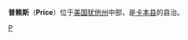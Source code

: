 {{Infobox Settlement
| name = 普赖斯<br/>Price
| image_skyline = 
| imagesize = 
| image_caption = 
| image_flag = 
| image_shield = 
| pushpin_map = USA Utah
| pushpin_label_position = bottom
| subdivision_type = 国家
| subdivision_name = {{USA}}
| subdivision_type1 = [[美国行政区划|州]]
| subdivision_name1 = [[犹他州|犹他州]]
| subdivision_type2 = [[犹他州各县列表|县]]
| subdivision_name2 =  [[卡本县_(犹他州)|卡本县]]
| elevation_m = 1696
| elevation_ft = 
| area_total_km2 = 11
| population_as_of = 2000年
| population_total = 8402
| population_density_km2 = auto
| timezone = [[MST|MST]]
| utc_offset = -7
| timezone_DST = [[MDT|MDT]]
| utc_offset_DST = -6
| latd = 39
| latm = 36
| lats = 0
| latNS = N
| longd = 110
| longm = 48
| longs = 24
| longEW = W
| website =  
}}
'''普赖斯'''（'''Price'''）位于[[美国|美国]][[犹他州|犹他州]]中部，是[[卡本县_(犹他州)|卡本县]]的县治。

{{Utah-stub}}

[[Category:犹他州城市|P]]